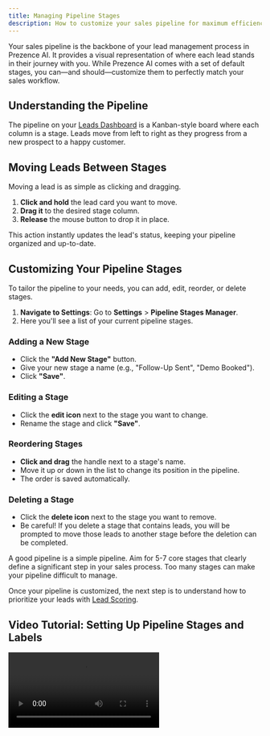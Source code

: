 ```yaml
---
title: Managing Pipeline Stages
description: How to customize your sales pipeline for maximum efficiency.
---
```


Your sales pipeline is the backbone of your lead management process in Prezence AI. It provides a visual representation of where each lead stands in their journey with you. While Prezence AI comes with a set of default stages, you can—and should—customize them to perfectly match your sales workflow.

## Understanding the Pipeline

The pipeline on your [Leads Dashboard](/user-guides/lead-management/leads-dashboard) is a Kanban-style board where each column is a stage. Leads move from left to right as they progress from a new prospect to a happy customer.

## Moving Leads Between Stages

Moving a lead is as simple as clicking and dragging.

1.  **Click and hold** the lead card you want to move.
2.  **Drag it** to the desired stage column.
3.  **Release** the mouse button to drop it in place.

This action instantly updates the lead's status, keeping your pipeline organized and up-to-date.

## Customizing Your Pipeline Stages

To tailor the pipeline to your needs, you can add, edit, reorder, or delete stages.

1.  **Navigate to Settings**: Go to **Settings** > **Pipeline Stages Manager**.
2.  Here you'll see a list of your current pipeline stages.

### Adding a New Stage

- Click the **"Add New Stage"** button.
- Give your new stage a name (e.g., "Follow-Up Sent", "Demo Booked").
- Click **"Save"**.

### Editing a Stage

- Click the **edit icon** next to the stage you want to change.
- Rename the stage and click **"Save"**.

### Reordering Stages

- **Click and drag** the handle next to a stage's name.
- Move it up or down in the list to change its position in the pipeline.
- The order is saved automatically.

### Deleting a Stage

- Click the **delete icon** next to the stage you want to remove.
- <Warning>Be careful! If you delete a stage that contains leads, you will be prompted to move those leads to another stage before the deletion can be completed.</Warning>

<Card title="Best Practice: Keep it Simple">
  A good pipeline is a simple pipeline. Aim for 5-7 core stages that clearly define a significant step in your sales process. Too many stages can make your pipeline difficult to manage.
</Card>

Once your pipeline is customized, the next step is to understand how to prioritize your leads with [Lead Scoring](/user-guides/lead-management/lead-scoring).

## Video Tutorial: Setting Up Pipeline Stages and Labels

<video src="https://www.loom.com/embed/eb57ee85b1b9418a98fd8dbb1c132da5" />

### Key Points from the Video

1. **Pipeline Stages vs. Labels**:
   - Pipeline stages track where leads are in your sales process (e.g., new lead, meeting booked, closed, lost)
   - Labels help segment your leads in unlimited ways (e.g., by position, company type, product interest)

2. **Customizing Pipeline Stages**:
   - Navigate to Settings > Pipeline Stages
   - Create custom stages that match your specific sales workflow
   - Use these to track progression through your sales funnel

3. **Creating and Using Labels**:
   - Create as many labels as needed for your segmentation strategy
   - Customize label colors for better visual organization
   - Use labels alongside pipeline stages for granular lead management

4. **Future Features**:
   - Custom views combining pipeline stages and labels
   - More detailed filtering and segmentation options
